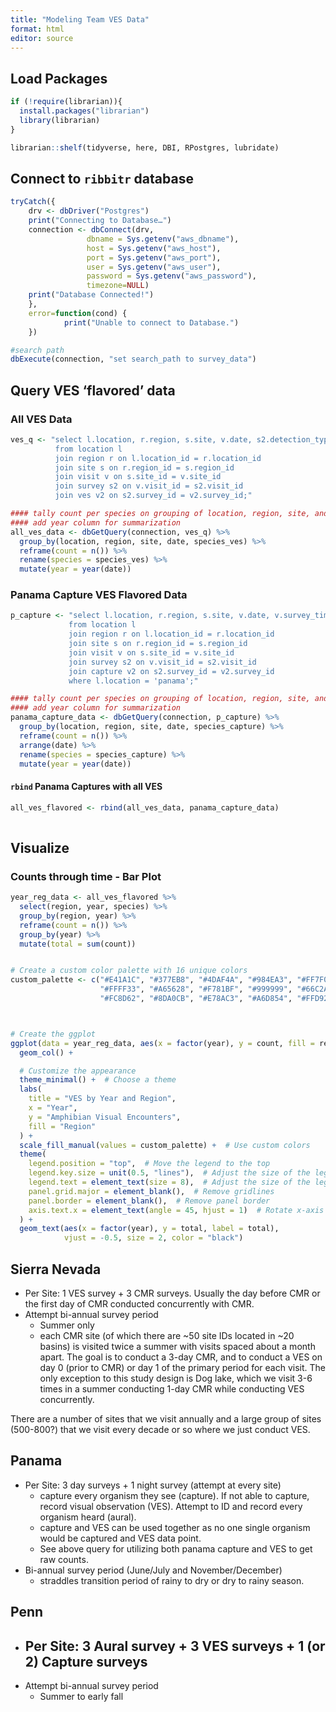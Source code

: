 ```yaml
---
title: "Modeling Team VES Data"
format: html
editor: source
---
```


## Load Packages

```r

if (!require(librarian)){
  install.packages("librarian")
  library(librarian)
}

librarian::shelf(tidyverse, here, DBI, RPostgres, lubridate)

```

## Connect to `ribbitr` database

```r

tryCatch({
    drv <- dbDriver("Postgres")
    print("Connecting to Database…")
    connection <- dbConnect(drv,
                 dbname = Sys.getenv("aws_dbname"),
                 host = Sys.getenv("aws_host"),
                 port = Sys.getenv("aws_port"),
                 user = Sys.getenv("aws_user"),
                 password = Sys.getenv("aws_password"),
                 timezone=NULL)
    print("Database Connected!")
    },
    error=function(cond) {
            print("Unable to connect to Database.")
    })

#search path
dbExecute(connection, "set search_path to survey_data")

```

## Query VES 'flavored' data

### All VES Data

```r

ves_q <- "select l.location, r.region, s.site, v.date, s2.detection_type, v2.species_ves, v2.count
          from location l
          join region r on l.location_id = r.location_id
          join site s on r.region_id = s.region_id
          join visit v on s.site_id = v.site_id
          join survey s2 on v.visit_id = s2.visit_id
          join ves v2 on s2.survey_id = v2.survey_id;"

#### tally count per species on grouping of location, region, site, and date
#### add year column for summarization
all_ves_data <- dbGetQuery(connection, ves_q) %>% 
  group_by(location, region, site, date, species_ves) %>% 
  reframe(count = n()) %>% 
  rename(species = species_ves) %>% 
  mutate(year = year(date))

```

### Panama Capture VES Flavored Data

```r

p_capture <- "select l.location, r.region, s.site, v.date, v.survey_time, s2.detection_type, v2.species_capture
             from location l
             join region r on l.location_id = r.location_id 
             join site s on r.region_id = s.region_id 
             join visit v on s.site_id = v.site_id 
             join survey s2 on v.visit_id = s2.visit_id 
             join capture v2 on s2.survey_id = v2.survey_id
             where l.location = 'panama';"

#### tally count per species on grouping of location, region, site, and date
#### add year column for summarization
panama_capture_data <- dbGetQuery(connection, p_capture) %>% 
  group_by(location, region, site, date, species_capture) %>% 
  reframe(count = n()) %>% 
  arrange(date) %>% 
  rename(species = species_capture) %>% 
  mutate(year = year(date))


```

#### `rbind` Panama Captures with all VES

```r

all_ves_flavored <- rbind(all_ves_data, panama_capture_data)
  

```

## Visualize

### Counts through time - Bar Plot

```r

year_reg_data <- all_ves_flavored %>% 
  select(region, year, species) %>% 
  group_by(region, year) %>%
  reframe(count = n()) %>% 
  group_by(year) %>% 
  mutate(total = sum(count))


# Create a custom color palette with 16 unique colors
custom_palette <- c("#E41A1C", "#377EB8", "#4DAF4A", "#984EA3", "#FF7F00",
                    "#FFFF33", "#A65628", "#F781BF", "#999999", "#66C2A5",
                    "#FC8D62", "#8DA0CB", "#E78AC3", "#A6D854", "#FFD92F", "#B3B3B3")



# Create the ggplot
ggplot(data = year_reg_data, aes(x = factor(year), y = count, fill = region)) +
  geom_col() +

  # Customize the appearance
  theme_minimal() +  # Choose a theme
  labs(
    title = "VES by Year and Region",
    x = "Year",
    y = "Amphibian Visual Encounters",
    fill = "Region"
  ) +
  scale_fill_manual(values = custom_palette) +  # Use custom colors
  theme(
    legend.position = "top",  # Move the legend to the top
    legend.key.size = unit(0.5, "lines"),  # Adjust the size of the legend key
    legend.text = element_text(size = 8),  # Adjust the size of the legend text
    panel.grid.major = element_blank(),  # Remove gridlines
    panel.border = element_blank(),  # Remove panel border
    axis.text.x = element_text(angle = 45, hjust = 1)  # Rotate x-axis labels
  ) +
  geom_text(aes(x = factor(year), y = total, label = total),
            vjust = -0.5, size = 2, color = "black")

```

## Sierra Nevada

-   Per Site: 1 VES survey + 3 CMR surveys. Usually the day before CMR or the first day of CMR conducted concurrently with CMR.
-   Attempt bi-annual survey period
    -   Summer only
    - each CMR site (of which there are ~50 site IDs located in ~20 basins) is visited twice a summer with visits spaced about a          month apart. The goal is to conduct a 3-day CMR, and to conduct a VES on day 0 (prior to CMR) or day 1 of the primary period        for each visit. The only exception to this study design is Dog lake, which we visit 3-6 times in a summer conducting 1-day CMR       while conducting VES concurrently.

There are a number of sites that we visit annually and a large group of sites (500-800?) that we visit every decade or so where we just conduct VES. 

## Panama

-   Per Site: 3 day surveys + 1 night survey (attempt at every site)
    - capture every organism they see (capture). If not able to capture, record visual observation (VES). Attempt to ID and record every organism heard (aural).
    - capture and VES can be used together as no one single organism would be captured and VES data point.
    - See above query for utilizing both panama capture and VES to get raw counts.
-   Bi-annual survey period (June/July and November/December)
    -   straddles transition period of rainy to dry or dry to rainy season.
    
## Penn

- Per Site: 3 Aural survey + 3 VES surveys + 1 (or 2) Capture surveys
  - 
- Attempt bi-annual survey period
  - Summer to early fall

